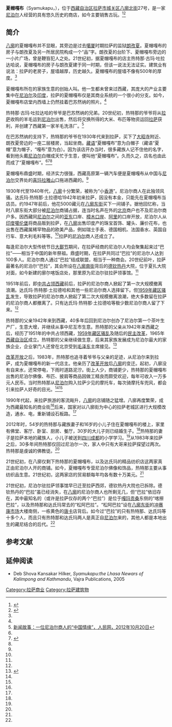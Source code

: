 '''夏帽嘎布'''（Syamukapu，{{bo|z=|w=zhwa mo dkar po}}），位于[[西藏自治区|西藏自治区]][[拉萨市|拉萨市]][[城关区_(拉萨市)|城关区]][[八廓北街|八廓北街]]27号，是一家[[尼泊尔|尼泊尔]]人经营的具有悠久历史的商店，如今主要销售古玩。<ref name=xmgb>{{Cite web |url=http://xz.people.com.cn/GB/139192/10006187.html |title=夏帽嘎布：尼泊尔商人在拉萨，人民网，2009年09月07日 |accessdate=2013年8月14日 |archive-date=2016年3月4日 |archive-url=https://web.archive.org/web/20160304074642/http://xz.people.com.cn/GB/139192/10006187.html |dead-url=no }}</ref><ref name=cctv>{{Cite web |url=http://tibet.cctv.com/special/bkj/20090612/103681.shtml |title=夏帽嘎布，中国中央电视台，2009年06月12日 |access-date=2013年8月14日 |archive-date=2019年7月28日 |archive-url=https://web.archive.org/web/20190728100105/http://tibet.cctv.com/special/bkj/20090612/103681.shtml |dead-url=no }}</ref>

==简介==
[[八廓|八廓]]的夏帽嘎布并不显眼，其旁边是过去[[噶厦|噶厦]]时期拉萨的监狱[[朗孜厦|朗孜夏]]。夏帽嘎布的房子与朗孜夏及另一所居民院构成一个“品”字。朗孜夏的台阶下、夏帽嘎布旁边的一小片广场，曾是鞭笞犯人之处。21世纪初，据夏帽嘎布的店主热特那·古玛·吐拉达哈说，夏帽嘎布的房子与朗孜夏建于同一时期，但该一说法无法证实。建筑业有说法：拉萨的老房子，屋墙越厚，历史越久。夏帽嘎布的屋墙不像有500年的厚度。<ref name=xmgb/>

夏帽嘎布所在的家族生意的创始人叫{{tsl|en|Bhaju Ratna Kansakar|巴苏然纳·堪萨嘎}}。他一生都未曾来过西藏，其庞大的产业主要集中在[[尼泊尔|尼泊尔]]及[[印度|印度]]，拉萨的夏帽嘎布仅是其商业系统的一个很小的分支。如今，夏帽嘎布店堂内西墙上仍然挂着巴苏然纳的照片。<ref name=xmgb/>

热特那·古玛·吐拉达哈的爷爷是巴苏然纳的兄弟。20世纪初，热特那的爷爷将从[[拉萨|拉萨]]收购的羊毛运到[[尼泊尔|尼泊尔]]出售，然后将交换所得的大米、布匹等物资运回[[拉萨|拉萨]]获利，并创建了西藏第一家羊毛洗涤厂。<ref name=xwgs>[http://xz.people.com.cn/n/2012/1020/c138901-17608630.html 新闻故事：一位尼泊尔商人的“中国情缘”，人民网，2012年10月20日]{{dead link|date=2017年12月 |bot=InternetArchiveBot |fix-attempted=yes }}</ref>

在巴苏然纳的支持下，热特那的爷爷在1930年代来到拉萨，买下了[[大昭寺|大昭寺]]附近、朗孜夏旁边的一座二层楼房，当起坐商。[[藏语|藏语]]“夏帽嘎布”意为白帽子（藏语“夏帽”意为帽子，“嘎布”意为白）。因为该店开办当时，很多藏族人记不住他的名字，看到他头戴[[尼泊尔|尼泊尔]]白帽成天忙于生意，便叫他“夏帽嘎布”。久而久之，店名也由此而成了“夏帽嘎布”。<ref name=xwgs/><ref>{{Cite web |url=http://www.tibet.cn/tppd/tsxz/fg/201206/t20120606_1750983.html |title=八廓街上的百年老店“夏帽嘎布”，中国西藏网，2012-06-06 |accessdate=2013-08-14 |archive-date=2013-03-26 |archive-url=https://web.archive.org/web/20130326193936/http://tibet.cn/tppd/tsxz/fg/201206/t20120606_1750983.html |dead-url=no }}</ref><ref name=cctv/>

夏帽嘎布鼎盛时期，经济实力很强，西藏高原第一辆汽车便是夏帽嘎布从中国与[[尼泊尔|尼泊尔]]交界处的[[喜玛拉雅山|喜玛拉雅山]]口拖进西藏的。<ref name=cctv/>

1930年代至1940年代，[[八廓|八廓]]十分繁荣，被称为“小[[香港|香港]]”。尼泊尔商人在此独领风骚。达氏玛·热特那·土拉德哈1942年初来拉萨，因没有本金，只能先在夏帽嘎布当店员。约1947年前后，他花5000藏元在[[八廓东街|八廓东街]]买下一间铺子。据他回忆称，当时八廓东街大部分被[[尼泊尔|尼泊尔]]商铺占据，连当时名声在外的[[北京|北京]]商户也不及尼泊尔商户多。因西藏同[[尼泊尔|尼泊尔]]之间的[[亚东|亚东]]口岸、[[樟木口岸|樟木口岸]]、[[阿里地区|阿里]]的口岸开放，尼泊尔人从[[印度|印度]][[噶伦堡|噶伦堡]]将商品贩到拉萨，在[[八廓|八廓]]出售印度产的珠宝首饰、罐头、廉价花布，也出售在西藏属稀罕物品的欧美产品，例如瑞士手表、德国相机、法国香水、英国自行车、意大利毛料等等。<ref name=xwgs/>拉萨的[[尼泊尔|尼泊尔]]商人还成立了{{tsl|en|Nepalese Chamber of Commerce, Lhasa|拉萨尼泊尔人商会}}。

每逢尼泊尔大型传统节日[[大鄯节|大鄯节]]期间，在拉萨经商的尼泊尔人均会聚集起来过“巴拉”——相当于中国的新年祭祖。鼎盛时期，在拉萨共同过“巴拉”的尼泊尔人达到100多人。尼泊尔商人通过“巴拉”结成联盟，相当于一种商会。20世纪前叶，拉萨最著名的尼泊尔“巴拉”，其会所设在[[八廓南街|八廓南街]]背后的[[德钦热丹|德钦热丹]]大院，位于夏扎大院对面，如今新建的廓尔喀饭店处，那里原为尼泊尔驻拉萨领事馆。<ref name=xwgs/>

1951年前后，即[[西藏和平解放|中共占领西藏]]前后，拉萨的尼泊尔商人掀起了第一次大规模撤离浪潮。达氏玛·热特那·土拉德哈和其他一些尼泊尔商人选择留下。但[[1959年藏区骚乱|1959年藏区骚乱]]发生，导致拉萨的尼泊尔商人掀起了第二次大规模撤离浪潮，绝大多数留在拉萨的尼泊尔商人都撤离了。只有达氏玛·热特那·土拉德哈等极少数尼泊尔商人留了下来。<ref name=xwgs/>

热特那的父亲1942年来到西藏，40多年后回到尼泊尔创办了尼泊尔第一个茶叶生产厂，生意大增，并继续从事中尼互市生意。热特那的父亲从1942年来西藏之后，经历了1951年的中共占领西藏，[[1959年藏区骚乱|1959年藏区骚乱]]及随后的[[民主改革|民主改革]]，1965年[[西藏自治区|西藏自治区]]成立。热特那的父亲继续做生意，后来其家族发展成为尼泊尔最大的家族企业，企业掌门人还曾在北京受到[[毛泽东|毛泽东]]主席接见。<ref name=cctvbk>{{Cite web |url=http://www.cctv.com/program/zbzg/topic/geography/C14690/20050909/101723.shtml |title=西藏 《八廓街纪事》，中国中央电视台，2005年09月09日 |accessdate=2013年8月14日 |archive-date=2016年3月5日 |archive-url=https://web.archive.org/web/20160305175030/http://www.cctv.com/program/zbzg/topic/geography/C14690/20050909/101723.shtml |dead-url=no }}</ref>

[[改革开放|改革开放]]之后，1983年，热特那也追寻着爷爷与父亲的足迹，从尼泊尔来到拉萨，成为夏帽嘎布的新一代店主。他亲历了[[改革开放|改革开放]]后[[八廓|八廓]]的变迁。起初，八廓没有自来水，还常停电，下雨时道路泥泞。街上人少，商铺更少，热特那的夏帽嘎布出售的尼泊尔佛像、布匹、披肩等商品因做工精良而颇受欢迎，每年可收入一万多元人民币。当时热特那从[[尼泊尔|尼泊尔]]购入拉萨少见的摩托车，每次骑摩托车兜风，都会引来拉萨人好奇的目光。<ref name=cctvbk/><ref name=xwgs/>

1990年代起，来拉萨旅游的客流飚升，[[八廓|八廓]]的店铺随之猛增。八廓再度繁荣，成为西藏最知名的商业街<ref name=xwgs/>后来，国家对以八廓街为中心的拉萨老城区进行大规模改造，通水、电，重新铺设石板路。<ref name=cctvbk/>

2012年时，54岁的热特那与藏族妻子和16岁的小儿子住在夏帽嘎布的楼上，家里有佛堂、客厅、卧室、厨房、餐厅，30岁的大儿子则已结婚生子。<ref name=xwgs/>热特那的妻子是拉萨本地的藏族人，小儿子被送到[[四川|四川]][[成都|成都]]的小学学习。<ref name=cctvbk/>从1983年来拉萨之后，30多年间热特那仅回过尼泊尔一次，家人中只有大哥来拉萨探望过两次。热特那是虔诚的佛教徒。<ref name=xwgs/>

21世纪初，在八廓仅剩下热特那的夏帽嘎布，以及达氏玛的精品纺织店这两家真正由尼泊尔人开的商铺。如今，夏帽嘎布专营尼泊尔佛像和饰品，热特那主要从事纺织品生意。21世纪初，这两家店的贸易额每年均各有数十万美元。<ref name=xwgs/>

21世纪初，尼泊尔驻拉萨领事馆早已迁至拉萨西郊，德钦热丹大院也已拆除。德钦热丹的“巴拉”虽已经消失，在[[八廓|八廓]]的尼泊尔商人也所剩无几，但“巴拉”依旧存在，其中最知名的（或许是拉萨仅存的两个“巴拉”）是位于[[嘎玛贡桑|嘎玛贡桑]]东侧的“喀擦巴拉”，以及热特那和达氏玛常去的“松阿巴拉”。“松阿巴拉”设在[[八廓东街|八廓东街]]的[[冲赛康市场|冲赛康市场]]大楼南侧，一栋黄色的[[唐卡|唐卡]]店背后。如今过“巴拉”的只有热特那、达氏玛等十多个人，而且只有热特那和达氏玛两人是真正自[[尼泊尔|尼泊尔]]来的，其他人都是本地出生的藏尼结合的后代。<ref name=xwgs/>

==参考文献==
{{reflist}}

==延伸阅读==
*Deb Shova Kansakar Hilker, ''Syamukapu:the Lhasa Newars of Kalimpong and Kathmandu'', Vajra Publications, 2005

{{拉萨地标}}
[[Category:拉萨商业|Category:拉萨商业]]
[[Category:拉萨建筑物|Category:拉萨建筑物]]